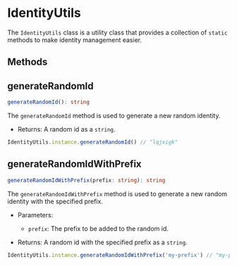 
<Meta title="Utils/IdentityUtils" />

# IdentityUtils

The `IdentityUtils` class is a utility class that provides a collection of
`static` methods to make identity management easier.

## Methods

## generateRandomId

```ts
generateRandomId(): string
```

The `generateRandomId` method is used to generate a new random identity.

- Returns: A random id as a `string`.

```ts
IdentityUtils.instance.generateRandomId() // "lqjxigk"
```

## generateRandomIdWithPrefix

```ts
generateRandomIdWithPrefix(prefix: string): string
```

The `generateRandomIdWithPrefix` method is used to generate a new random identity with the specified prefix.

- Parameters:

  - `prefix`: The prefix to be added to the random id.

- Returns: A random id with the specified prefix as a `string`.

```ts
IdentityUtils.instance.generateRandomIdWithPrefix('my-prefix') // "my-prefix-lqjxigk"
```
